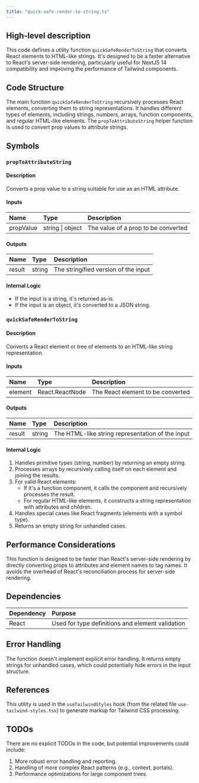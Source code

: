 ```yaml
---
title: "quick-safe-render-to-string.ts"
---
```


## High-level description
This code defines a utility function `quickSafeRenderToString` that converts React elements to HTML-like strings. It's designed to be a faster alternative to React's server-side rendering, particularly useful for NextJS 14 compatibility and improving the performance of Tailwind components.

## Code Structure
The main function `quickSafeRenderToString` recursively processes React elements, converting them to string representations. It handles different types of elements, including strings, numbers, arrays, function components, and regular HTML-like elements. The `propToAttributeString` helper function is used to convert prop values to attribute strings.

## Symbols

### `propToAttributeString`
#### Description
Converts a prop value to a string suitable for use as an HTML attribute.

#### Inputs
| Name | Type | Description |
|:-----|:-----|:------------|
| propValue | string \| object | The value of a prop to be converted |

#### Outputs
| Name | Type | Description |
|:-----|:-----|:------------|
| result | string | The stringified version of the input |

#### Internal Logic
- If the input is a string, it's returned as-is.
- If the input is an object, it's converted to a JSON string.

### `quickSafeRenderToString`
#### Description
Converts a React element or tree of elements to an HTML-like string representation.

#### Inputs
| Name | Type | Description |
|:-----|:-----|:------------|
| element | React.ReactNode | The React element to be converted |

#### Outputs
| Name | Type | Description |
|:-----|:-----|:------------|
| result | string | The HTML-like string representation of the input |

#### Internal Logic
1. Handles primitive types (string, number) by returning an empty string.
2. Processes arrays by recursively calling itself on each element and joining the results.
3. For valid React elements:
   - If it's a function component, it calls the component and recursively processes the result.
   - For regular HTML-like elements, it constructs a string representation with attributes and children.
4. Handles special cases like React fragments (elements with a symbol type).
5. Returns an empty string for unhandled cases.

## Performance Considerations
This function is designed to be faster than React's server-side rendering by directly converting props to attributes and element names to tag names. It avoids the overhead of React's reconciliation process for server-side rendering.

## Dependencies
| Dependency | Purpose |
|:-----------|:--------|
| React | Used for type definitions and element validation |

## Error Handling
The function doesn't implement explicit error handling. It returns empty strings for unhandled cases, which could potentially hide errors in the input structure.

## References
This utility is used in the `useTailwindStyles` hook (from the related file `use-tailwind-styles.tsx`) to generate markup for Tailwind CSS processing.

## TODOs
There are no explicit TODOs in the code, but potential improvements could include:
1. More robust error handling and reporting.
2. Handling of more complex React patterns (e.g., context, portals).
3. Performance optimizations for large component trees.